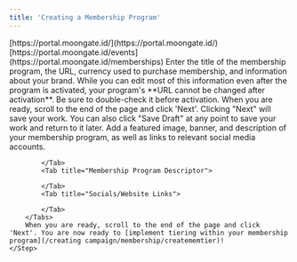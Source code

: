 ```yaml
---
title: 'Creating a Membership Program'
---
```

<Steps>
    <Step title="Sign into the Moongate Merchant Portal.">
        [https://portal.moongate.id/](https://portal.moongate.id/)
    </Step>
    <Step title="Navigate to the 'Memberships' Tab.">
        [https://portal.moongate.id/events](https://portal.moongate.id/memberships)
    </Step>
    <Step title="Click 'Create'">
    </Step>
    <Step title="Add Basic Membership Program Information">
        Enter the title of the membership program, the URL, currency used to purchase membership, and information about your brand.
        <Warning>
            While you can edit most of this information even after the program is activated, your program's **URL cannot be changed after activation**. Be sure to double-check it before activation.
        </Warning>
        When you are ready, scroll to the end of the page and click 'Next'.
        <Tip>
            Clicking "Next" will save your work. You can also click "Save Draft" at any point to save your work and return to it later.
        </Tip>
    </Step>
    <Step title="Add Membership Program Images, Description, and Links">
        Add a featured image, banner, and description of your membership program, as well as links to relevant social media accounts.
        <Tabs>
            <Tab title="Featured Image">
                
            </Tab>
            <Tab title="Membership Program Descriptor">
                
            </Tab>
            <Tab title="Socials/Website Links">
                
            </Tab>
        </Tabs>
        When you are ready, scroll to the end of the page and click 'Next'. You are now ready to [implement tiering within your membership program](/creating campaign/membership/creatememtier)!
    </Step>
</Steps>